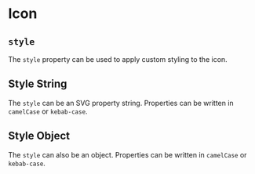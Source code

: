 
# Icon

## `style`

The `style` property can be used to apply custom styling to the icon.

## Style String

The `style` can be an SVG property string. Properties can be written in
`camelCase` or `kebab-case`.

<Example
  Component={StyleStr}
  code={StyleStrSrc}
  undent={4}
  expand
/>

## Style Object

The `style` can also be an object.  Properties can be written in `camelCase`
or `kebab-case`.

<Example
  Component={StyleObj}
  code={StyleObjSrc}
  undent={4}
  expand
/>
